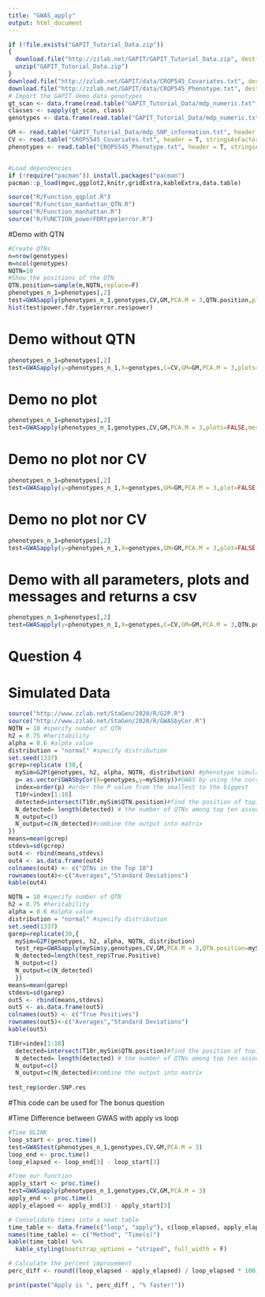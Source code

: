 ```yaml
---
title: "GWAS_apply"
output: html_document
---
```


```r
if (!file.exists("GAPIT_Tutorial_Data.zip"))
{
  download.file("http://zzlab.net/GAPIT/GAPIT_Tutorial_Data.zip", destfile = "GAPIT_Tutorial_Data.zip")
  unzip("GAPIT_Tutorial_Data.zip")
}
download.file("http://zzlab.net/GAPIT/data/CROP545_Covariates.txt", destfile = "CROPS545_Covariates.txt")
download.file("http://zzlab.net/GAPIT/data/CROP545_Phenotype.txt", destfile = "CROPS545_Phenotype.txt")
# Import the GAPIT demo data genotypes
gt_scan <- data.frame(read.table("GAPIT_Tutorial_Data/mdp_numeric.txt", header = T, stringsAsFactors = F, sep = "\t", nrows = 1))
classes <- sapply(gt_scan, class)
genotypes <- data.frame(read.table("GAPIT_Tutorial_Data/mdp_numeric.txt", header = T, row.names = 1, colClasses = classes, stringsAsFactors = F, sep = "\t"))

GM <- read.table("GAPIT_Tutorial_Data/mdp_SNP_information.txt", header = T, stringsAsFactors = F, sep = "\t")
CV <- read.table("CROPS545_Covariates.txt", header = T, stringsAsFactors = F, sep = "\t")
phenotypes <- read.table("CROPS545_Phenotype.txt", header = T, stringsAsFactors = F, sep = "\t")


#Load dependencies
if (!require("pacman")) install.packages("pacman")
pacman::p_load(mgvc,ggplot2,knitr,gridExtra,kableExtra,data.table)

source("R/Function_qqplot.R")
source("R/Function_manhattan_QTN.R")
source("R/Function_manhattan.R")
source("R/FUNCTION_powerFDRtype1error.R")
```

#Demo with QTN
```r
#Create QTNs
n=nrow(genotypes)
m=ncol(genotypes)
NQTN=10
#Show the positions of the QTN
QTN.position=sample(m,NQTN,replace=F)
phenotypes_n_1=phenotypes[,2]
test=GWASapply(phenotypes_n_1,genotypes,CV,GM,PCA.M = 3,QTN.position,plots=TRUE,messages=TRUE)
hist(test$power.fdr.type1error.res$power)
```


# Demo without QTN
```r
phenotypes_n_1=phenotypes[,2]
test=GWASapply(y=phenotypes_n_1,X=genotypes,C=CV,GM=GM,PCA.M = 3,plots=TRUE,messages=TRUE)
```

# Demo no plot
```r
phenotypes_n_1=phenotypes[,2]
test=GWASapply(phenotypes_n_1,genotypes,CV,GM,PCA.M = 3,plots=FALSE,messages=TRUE)
```

# Demo no plot nor CV
```r
phenotypes_n_1=phenotypes[,2]
test=GWASapply(y=phenotypes_n_1,X=genotypes,GM=GM,PCA.M = 3,plot=FALSE,messages=TRUE)
```

# Demo no plot nor CV
```r
phenotypes_n_1=phenotypes[,2]
test=GWASapply(y=phenotypes_n_1,X=genotypes,GM=GM,PCA.M = 3,plot=FALSE,messages=TRUE)
```

# Demo with all parameters, plots and messages and returns a csv
```r
phenotypes_n_1=phenotypes[,2]
test=GWASapply(y=phenotypes_n_1,X=genotypes,C=CV,GM=GM,PCA.M = 3,QTN.position,plot=TRUE,messages=TRUE,print=TRUE)
```


# Question 4

# Simulated Data
```r
source("http://www.zzlab.net/StaGen/2020/R/G2P.R")
source("http://www.zzlab.net/StaGen/2020/R/GWASbyCor.R")
NQTN = 10 #specify number of QTN
h2 = 0.75 #heritability
alpha = 0.6 #alpha value
distribution = "normal" #specify distribution
set.seed(1337)
gcrep=replicate (30,{
  mySim=G2P(genotypes, h2, alpha, NQTN, distribution) #phenotype simulation
  p= as.vector(GWASbyCor(X=genotypes,y=mySim$y))#GWAS by using the correlation methods
  index=order(p) #order the P value from the smallest to the biggest
  T10r=index[1:10]
  detected=intersect(T10r,mySim$QTN.position)#find the position of top10 detected QTN
  N_detected= length(detected) # the number of QTNs among top ten associated SNPs
  N_output=c()
  N_output=c(N_detected)#combine the output into matrix
})
means=mean(gcrep)
stdevs=sd(gcrep)
out4 <- rbind(means,stdevs)
out4 <- as.data.frame(out4)
colnames(out4) <- c("QTNs in the Top 10")
rownames(out4)<-c("Averages","Standard Deviations")
kable(out4) 
```

```r
NQTN = 10 #specify number of QTN
h2 = 0.75 #heritability
alpha = 0.6 #alpha value
distribution = "normal" #specify distribution
set.seed(1337)
garep=replicate(30,{
  mySim=G2P(genotypes, h2, alpha, NQTN, distribution)
  test_rep=GWASapply(mySim$y,genotypes,CV,GM,PCA.M = 3,QTN.position=mySim$QTN.position, plot=FALSE)
  N_detected=length(test_rep$True.Positive)
  N_output=c()
  N_output=c(N_detected)
  })
means=mean(garep)
stdevs=sd(garep)
out5 <- rbind(means,stdevs)
out5 <- as.data.frame(out5)
colnames(out5) <- c("True Positives")
rownames(out5)<-c("Averages","Standard Deviations")
kable(out5) 

T10r=index[1:10]
  detected=intersect(T10r,mySim$QTN.position)#find the position of top10 detected QTN
  N_detected= length(detected) # the number of QTNs among top ten associated SNPs
  N_output=c()
  N_output=c(N_detected)#combine the output into matrix
  
test_rep$order.SNP.res
```

#This code can be used for The bonus question

#Time Difference between GWAS with apply vs loop
```r
#Time BLINK
loop_start <- proc.time()
test=GWAStest(phenotypes_n_1,genotypes,CV,GM,PCA.M = 3)
loop_end <- proc.time()
loop_elapsed <- loop_end[3] - loop_start[3]

#Time our function
apply_start <- proc.time()
test=GWASapply(phenotypes_n_1,genotypes,CV,GM,PCA.M = 3)
apply_end <- proc.time()
apply_elapsed <- apply_end[3] - apply_start[3]

# Consolidate times into a neat table
time_table <- data.frame(c("loop", "apply"), c(loop_elapsed, apply_elapsed))
names(time_table) <- c("Method", "Time(s)")
kable(time_table) %>%
  kable_styling(bootstrap_options = "striped", full_width = F)

# Calculate the percent improvement
perc_diff <- round((loop_elapsed - apply_elapsed) / loop_elapsed * 100,2)

print(paste("Apply is ", perc_diff , "% faster!"))
```
